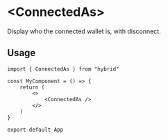 # \<ConnectedAs\>

Display who the connected wallet is, with disconnect.

## Usage

```tsx
import { ConnectedAs } from "hybrid"

const MyComponent = () => {
	return (
		<>
			<ConnectedAs />
		</>
	)
}

export default App
```


<Demo>
	<ConnectedAs />
</Demo>
